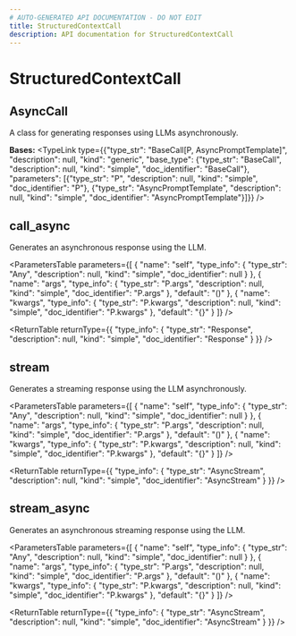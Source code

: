 ```yaml
---
# AUTO-GENERATED API DOCUMENTATION - DO NOT EDIT
title: StructuredContextCall
description: API documentation for StructuredContextCall
---
```


# StructuredContextCall

## <ApiType type="Class" path="calls" symbolName="AsyncCall" /> AsyncCall

A class for generating responses using LLMs asynchronously.

**Bases:** 
<TypeLink type={{"type_str": "BaseCall[P, AsyncPromptTemplate]", "description": null, "kind": "generic", "base_type": {"type_str": "BaseCall", "description": null, "kind": "simple", "doc_identifier": "BaseCall"}, "parameters": [{"type_str": "P", "description": null, "kind": "simple", "doc_identifier": "P"}, {"type_str": "AsyncPromptTemplate", "description": null, "kind": "simple", "doc_identifier": "AsyncPromptTemplate"}]}} />

## <ApiType type="Function" path="calls" symbolName="call_async" /> call_async

Generates an asynchronous response using the LLM.

<ParametersTable
  parameters={[
  {
    "name": "self",
    "type_info": {
      "type_str": "Any",
      "description": null,
      "kind": "simple",
      "doc_identifier": null
    }
  },
  {
    "name": "args",
    "type_info": {
      "type_str": "P.args",
      "description": null,
      "kind": "simple",
      "doc_identifier": "P.args"
    },
    "default": "()"
  },
  {
    "name": "kwargs",
    "type_info": {
      "type_str": "P.kwargs",
      "description": null,
      "kind": "simple",
      "doc_identifier": "P.kwargs"
    },
    "default": "{}"
  }
]}
/>

<ReturnTable
  returnType={{
  "type_info": {
    "type_str": "Response",
    "description": null,
    "kind": "simple",
    "doc_identifier": "Response"
  }
}}
/>


## <ApiType type="Function" path="calls" symbolName="stream" /> stream

Generates a streaming response using the LLM asynchronously.

<ParametersTable
  parameters={[
  {
    "name": "self",
    "type_info": {
      "type_str": "Any",
      "description": null,
      "kind": "simple",
      "doc_identifier": null
    }
  },
  {
    "name": "args",
    "type_info": {
      "type_str": "P.args",
      "description": null,
      "kind": "simple",
      "doc_identifier": "P.args"
    },
    "default": "()"
  },
  {
    "name": "kwargs",
    "type_info": {
      "type_str": "P.kwargs",
      "description": null,
      "kind": "simple",
      "doc_identifier": "P.kwargs"
    },
    "default": "{}"
  }
]}
/>

<ReturnTable
  returnType={{
  "type_info": {
    "type_str": "AsyncStream",
    "description": null,
    "kind": "simple",
    "doc_identifier": "AsyncStream"
  }
}}
/>


## <ApiType type="Function" path="calls" symbolName="stream_async" /> stream_async

Generates an asynchronous streaming response using the LLM.

<ParametersTable
  parameters={[
  {
    "name": "self",
    "type_info": {
      "type_str": "Any",
      "description": null,
      "kind": "simple",
      "doc_identifier": null
    }
  },
  {
    "name": "args",
    "type_info": {
      "type_str": "P.args",
      "description": null,
      "kind": "simple",
      "doc_identifier": "P.args"
    },
    "default": "()"
  },
  {
    "name": "kwargs",
    "type_info": {
      "type_str": "P.kwargs",
      "description": null,
      "kind": "simple",
      "doc_identifier": "P.kwargs"
    },
    "default": "{}"
  }
]}
/>

<ReturnTable
  returnType={{
  "type_info": {
    "type_str": "AsyncStream",
    "description": null,
    "kind": "simple",
    "doc_identifier": "AsyncStream"
  }
}}
/>


